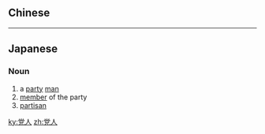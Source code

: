 {{also|黨人}}
==Chinese==
{{zh-see|黨人}}

----

==Japanese==
{{ja-kanjitab|とう|じん|yomi=on}}

===Noun===
{{ja-noun|とうじん}}

# a [[party]] [[man]]
# [[member]] of the party
# [[partisan]]

[[ky:党人]]
[[zh:党人]]
